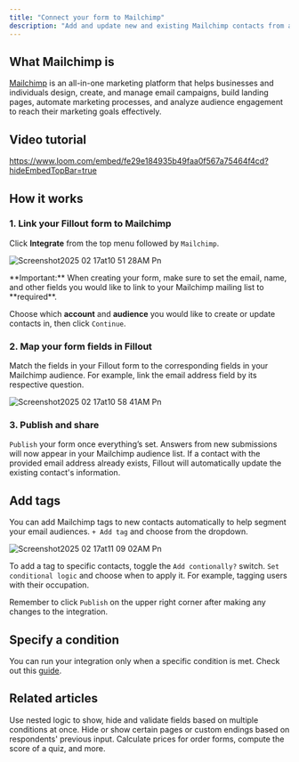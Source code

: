 ```yaml
---
title: "Connect your form to Mailchimp"
description: "Add and update new and existing Mailchimp contacts from a Fillout form to grow your newsletter audience. Set audience fields and add tags to contacts based on conditions in your form."
---
```


## What Mailchimp is

[Mailchimp](http://mailchimp.com/) is an all-in-one marketing platform that helps businesses and individuals design, create, and manage email campaigns, build landing pages, automate marketing processes, and analyze audience engagement to reach their marketing goals effectively.

## Video tutorial

https://www.loom.com/embed/fe29e184935b49faa0f567a75464f4cd?hideEmbedTopBar=true

## How it works

### 1. Link your Fillout form to Mailchimp

Click **Integrate** from the top menu followed by `Mailchimp`.

![Screenshot2025 02 17at10 51 28AM Pn](/images/Screenshot2025-02-17at10.51.28AM.png)

<Check>
  **Important:** When creating your form, make sure to set the email, name, and other fields you would like to link to your Mailchimp mailing list to **required**.
</Check>

Choose which **account** and **audience** you would like to create or update contacts in, then click `Continue`.

### 2. Map your form fields in **Fillout**

Match the fields in your Fillout form to the corresponding fields in your Mailchimp audience. For example, link the email address field by its respective question.

![Screenshot2025 02 17at10 58 41AM Pn](/images/Screenshot2025-02-17at10.58.41AM.png)

### 3. Publish and share

`Publish` your form once everything’s set. Answers from new submissions will now appear in your Mailchimp audience list. If a contact with the provided email address already exists, Fillout will automatically update the existing contact's information.

## Add tags

You can add Mailchimp tags to new contacts automatically to help segment your email audiences. `+ Add tag` and choose from the dropdown.

![Screenshot2025 02 17at11 09 02AM Pn](/images/Screenshot2025-02-17at11.09.02AM.png)

To add a tag to specific contacts, toggle the `Add contionally?` switch. `Set conditional logic` and choose when to apply it. For example, tagging users with their occupation.

Remember to click `Publish` on the upper right corner after making any changes to the integration.

## Specify a condition

You can run your integration only when a specific condition is met. Check out this [guide](https://www.notion.so/Conditional-integration-logic-180148986f5d47b981b5de5580b00169?pvs=21).

## Related articles

<CardGroup cols={3}>
 <Card title="Condition groups" icon="table-tree" iconType="regular" color="#FFC738">
Use nested logic to show, hide and validate fields based on multiple conditions at once.
  </Card>
  <Card title="Page logic" icon="diagram-project" iconType="regular" color="#FFC738">
    Hide or show certain pages or custom endings based on respondents' previous input.
  </Card>
  <Card title="Calculations and variables" icon="calculator-simple" iconType="regular" color="#FFC738">
Calculate prices for order forms, compute the score of a quiz, and more.
  </Card>
</CardGroup>